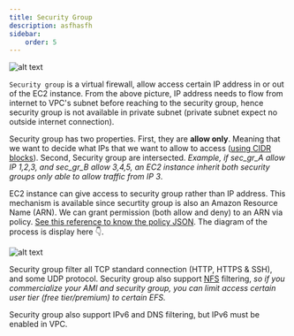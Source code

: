 ```yaml
---
title: Security Group
description: asfhasfh
sidebar:
    order: 5
---
```



![alt text](image-11.png)

`Security group` is a virtual firewall, allow access certain IP address in or out of the EC2 instance. From the above picture, IP address needs to flow from internet to VPC's subnet before reaching to the security group, hence security group is not available in private subnet (private subnet expect no outside internet connection).

Security group has two properties. First, they are **allow only**. Meaning that we want to decide what IPs that we want to allow to access ([using CIDR blocks](/aws/vpc/intro/)). Second, Security group are intersected. *Example, if sec_gr_A allow IP 1,2,3, and sec_gr_B allow 3,4,5, an EC2 instance inherit both security groups only able to allow traffic from IP 3*.


EC2 instance can give access to security group rather than IP address. This mechanism is available since securtity group is also an Amazon Resource Name (ARN). We can grant permission (both allow and deny) to an ARN via policy. [See this reference to know the policy JSON](https://docs.aws.amazon.com/IAM/latest/UserGuide/reference_policies_examples_ec2_securitygroups-vpc.html). The diagram of the process is display here 👇.

![alt text](image-12.png)


Security group filter all TCP standard connection (HTTP, HTTPS & SSH), and some UDP protocol. Security group also support [NFS](/aws/network-drive/) filtering, *so if you commercialize your AMI and security group, you can limit access certain user tier (free tier/premium) to certain EFS.*

<Aside type="caution">

Security group also support IPv6 and DNS filtering, but IPv6 must be enabled in VPC.

</Aside>
